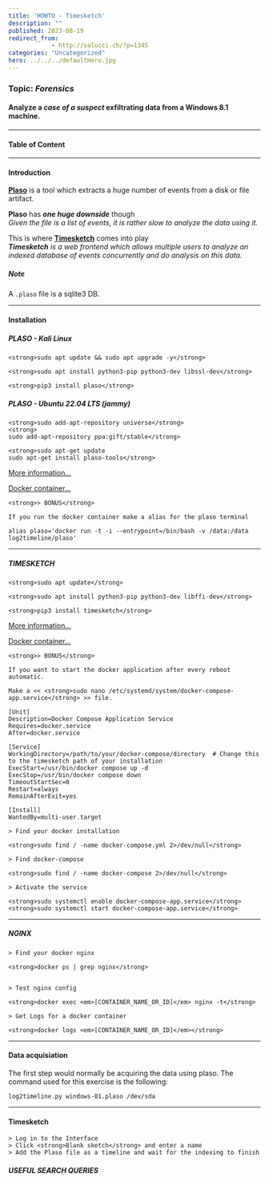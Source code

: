 ```yaml
---
title: 'HOWTO - Timesketch'
description: ""
published: 2023-08-19
redirect_from: 
            - http://salucci.ch/?p=1345
categories: "Uncategorized"
hero: ../../../defaultHero.jpg
---
```



### Topic: **_Forensics_**





#### Analyze a **_case of a suspect_** exfiltrating data from a Windows 8.1 machine.





---





#### Table of Content









---





#### Introduction





**[Plaso](https://plaso.readthedocs.io/en/latest/)** is a tool which extracts a huge number of events from a disk or file artifact.





**Plaso** has **_one huge downside_** though  
_Given the file is a list of events, it is rather slow to analyze the data using it._





This is where **[Timesketch](https://timesketch.org/)** comes into play  
_**Timesketch** is a web frontend which allows multiple users to analyze an indexed database of events concurrently and do analysis on this data._





##### Note





A `.plaso` file is a sqlite3 DB.





---





#### Installation





##### PLASO - Kali Linux





```
<strong>sudo apt update && sudo apt upgrade -y</strong>

<strong>sudo apt install python3-pip python3-dev libssl-dev</strong>

<strong>pip3 install plaso</strong>
```





##### PLASO - Ubuntu 22.04 LTS (jammy)





```
<strong>sudo add-apt-repository universe</strong>
<strong>
sudo add-apt-repository ppa:gift/stable</strong>

<strong>sudo apt-get update
sudo apt-get install plaso-tools</strong>
```







[More information...](https://plaso.readthedocs.io/en/latest/sources/user/Ubuntu-Packaged-Release.html)





[Docker container...](https://plaso.readthedocs.io/en/latest/sources/user/Installing-with-docker.html)







```
<strong>> BONUS</strong>

If you run the docker container make a alias for the plaso terminal
```





```
alias plaso='docker run -t -i --entrypoint=/bin/bash -v /data:/data log2timeline/plaso'
```





---





##### TIMESKETCH





```
<strong>sudo apt update</strong>

<strong>sudo apt install python3-pip python3-dev libffi-dev</strong>

<strong>pip3 install timesketch</strong>
```







[More information...](https://timesketch.org/guides/admin/install/)





[Docker container...](https://timesketch.org/guides/admin/install/)







```
<strong>> BONUS</strong>

If you want to start the docker application after every reboot automatic.

Make a << <strong>sudo nano /etc/systemd/system/docker-compose-app.service</strong> >> file.
```





```
[Unit]
Description=Docker Compose Application Service
Requires=docker.service
After=docker.service

[Service]
WorkingDirectory=/path/to/your/docker-compose/directory  # Change this to the timesketch path of your installation
ExecStart=/usr/bin/docker compose up -d
ExecStop=/usr/bin/docker compose down
TimeoutStartSec=0
Restart=always
RemainAfterExit=yes

[Install]
WantedBy=multi-user.target
```





```
> Find your docker installation

<strong>sudo find / -name docker-compose.yml 2>/dev/null</strong>

> Find docker-compose

<strong>sudo find / -name docker-compose 2>/dev/null</strong>
```





```
> Activate the service

<strong>sudo systemctl enable docker-compose-app.service</strong>
<strong>sudo systemctl start docker-compose-app.service</strong>
```





---





##### NGINX





```
> Find your docker nginx

<strong>docker ps | grep nginx</strong>


> Test nginx config

<strong>docker exec <em>[CONTAINER_NAME_OR_ID]</em> nginx -t</strong>
```





```
> Get Logs for a docker container

<strong>docker logs <em>[CONTAINER_NAME_OR_ID]</em></strong>
```





---





#### Data acquisiation





The first step would normally be acquiring the data using plaso. The command used for this exercise is the following:





```
log2timeline.py windows-81.plaso /dev/sda
```





---





#### Timesketch





```
> Log in to the Interface
> Click <strong>Blank sketch</strong> and enter a name
> Add the Plaso file as a timeline and wait for the indexing to finish
```





##### USEFUL SEARCH QUERIES


